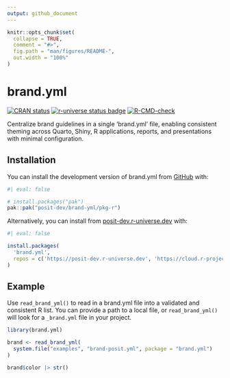 ```yaml
---
output: github_document
---
```


<!-- README.md is generated from README.Rmd. Please edit that file -->

```r
knitr::opts_chunk$set(
  collapse = TRUE,
  comment = "#>",
  fig.path = "man/figures/README-",
  out.width = "100%"
)
```


# brand.yml

<!-- badges: start -->
[![CRAN status](https://www.r-pkg.org/badges/version/brand.yml)](https://CRAN.R-project.org/package=brand.yml)
[![r-universe status badge](https://posit-dev.r-universe.dev/brand.yml/badges/version)](https://posit-dev.r-universe.dev/brand.yml)
[![R-CMD-check](https://github.com/posit-dev/brand-yml/actions/workflows/R-CMD-check.yaml/badge.svg)](https://github.com/posit-dev/brand-yml/actions/workflows/R-CMD-check.yaml)
<!-- badges: end -->

Centralize brand guidelines in a single 'brand.yml' file, enabling consistent theming across Quarto, Shiny, R applications, reports, and presentations with minimal configuration.


## Installation

You can install the development version of brand.yml from [GitHub](https://github.com/) with:

```r
#| eval: false

# install.packages("pak")
pak::pak("posit-dev/brand-yml/pkg-r")
```

Alternatively, you can install from [posit-dev.r-universe.dev](https://posit-dev.r-universe.dev/) with:

```r
#| eval: false

install.packages(
  'brand.yml',
  repos = c('https://posit-dev.r-universe.dev', 'https://cloud.r-project.org')
)
```

## Example

Use `read_brand_yml()` to read in a brand.yml file into a validated and consistent R list.
You can provide a path to a local file, or `read_brand_yml()` will look for a `_brand.yml` file in your project.

```r
library(brand.yml)

brand <- read_brand_yml(
  system.file("examples", "brand-posit.yml", package = "brand.yml")
)

brand$color |> str()
```
